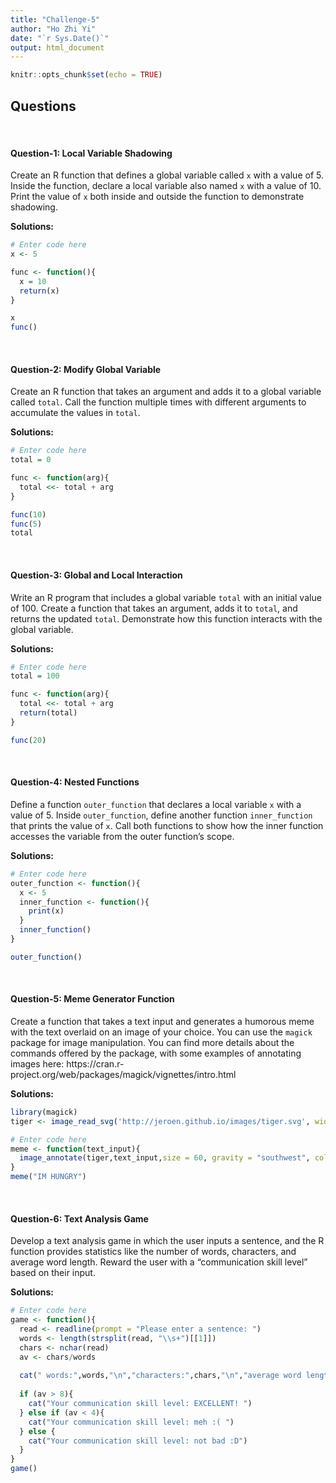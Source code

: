 ```yaml
---
title: "Challenge-5"
author: "Ho Zhi Yi"
date: "`r Sys.Date()`"
output: html_document
---
```


```r
knitr::opts_chunk$set(echo = TRUE)
```

## Questions
<br>

#### Question-1: Local Variable Shadowing 

Create an R function that defines a global variable called `x` with a value of 5. Inside the function, declare a local variable also named `x` with a value of 10. Print the value of `x` both inside and outside the function to demonstrate shadowing.

**Solutions:**

```r
# Enter code here
x <- 5

func <- function(){
  x = 10
  return(x)
}

x
func()
```
<br>

#### Question-2: Modify Global Variable

Create an R function that takes an argument and adds it to a global variable called `total`. Call the function multiple times with different arguments to accumulate the values in `total`.

**Solutions:**

```r
# Enter code here
total = 0

func <- function(arg){
  total <<- total + arg
}

func(10)
func(5)
total
```
<br>

#### Question-3: Global and Local Interaction 

Write an R program that includes a global variable `total` with an initial value of 100. Create a function that takes an argument, adds it to `total`, and returns the updated `total`. Demonstrate how this function interacts with the global variable.

**Solutions:**

```r
# Enter code here
total = 100

func <- function(arg){
  total <<- total + arg
  return(total)
}

func(20)
```
<br>

#### Question-4: Nested Functions

Define a function `outer_function` that declares a local variable `x` with a value of 5. Inside `outer_function`, define another function `inner_function` that prints the value of `x`. Call both functions to show how the inner function accesses the variable from the outer function's scope.

**Solutions:**

```r
# Enter code here
outer_function <- function(){
  x <- 5
  inner_function <- function(){
    print(x)
  }
  inner_function()
}

outer_function()
```
<br>

#### Question-5: Meme Generator Function

Create a function that takes a text input and generates a humorous meme with the text overlaid on an image of your choice. You can use the `magick` package for image manipulation. You can find more details about the commands offered by the package, with some examples of annotating images here: https://cran.r-project.org/web/packages/magick/vignettes/intro.html

**Solutions:**

```r
library(magick)
tiger <- image_read_svg('http://jeroen.github.io/images/tiger.svg', width = 350)

# Enter code here
meme <- function(text_input){
  image_annotate(tiger,text_input,size = 60, gravity = "southwest", color = "green")
}
meme("IM HUNGRY")
```
<br>

#### Question-6: Text Analysis Game  

Develop a text analysis game in which the user inputs a sentence, and the R function provides statistics like the number of words, characters, and average word length. Reward the user with a "communication skill level" based on their input.

**Solutions:**

```r
# Enter code here
game <- function(){
  read <- readline(prompt = "Please enter a sentence: ")
  words <- length(strsplit(read, "\\s+")[[1]])
  chars <- nchar(read)
  av <- chars/words
  
  cat(" words:",words,"\n","characters:",chars,"\n","average word length:",av,"\n")
  
  if (av > 8){
    cat("Your communication skill level: EXCELLENT! ")
  } else if (av < 4){
    cat("Your communication skill level: meh :( ")
  } else {
    cat("Your communication skill level: not bad :D")
  }
}
game()
```
<br>